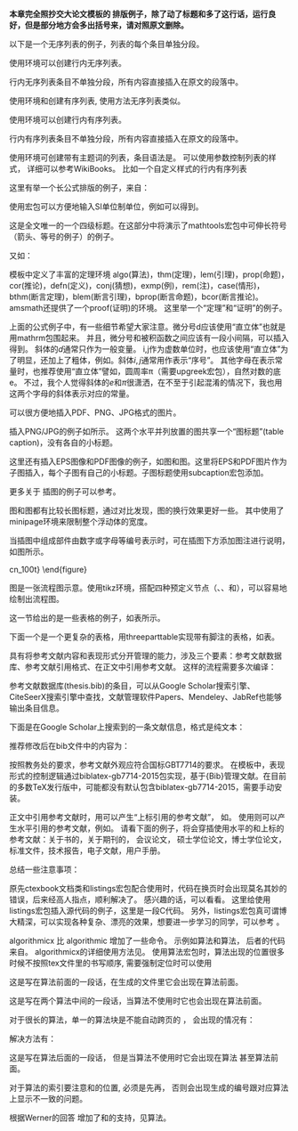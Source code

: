 \chapter{兼容 {\LaTeX} 排版}
\label{chap:latex}

**本章完全照抄交大论文模板的 \LaTeX 排版例子，除了动了标题和多了这行话，运行良好，但是部分地方会多出括号来，请对照原文删除。**

\section{列表环境}
\label{sec:list}

\subsection{无序列表}
\label{sec:unorderlist}

以下是一个无序列表的例子，列表的每个条目单独分段。

\begin{itemize}
  \item 这是一个无序列表。
  \item 这是一个无序列表。
  \item 这是一个无序列表。
\end{itemize}

使用\verb+itemize*+环境可以创建行内无序列表。
\begin{itemize*}
  \item 这是一个无序列表。
  \item 这是一个无序列表。
  \item 这是一个无序列表。
\end{itemize*}
行内无序列表条目不单独分段，所有内容直接插入在原文的段落中。

\subsection{有序列表}
\label{sec:orderlist}

使用环境\verb+enumerate+和\verb+enumerate*+创建有序列表,
使用方法无序列表类似。

\begin{enumerate}
  \item 这是一个有序列表。
  \item 这是一个有序列表。
  \item 这是一个有序列表。
\end{enumerate}

使用\verb+enumerate*+环境可以创建行内有序列表。
\begin{enumerate*}
  \item 这是一个默认有序列表。
  \item 这是一个默认有序列表。
  \item 这是一个默认有序列表。
\end{enumerate*}
行内有序列表条目不单独分段，所有内容直接插入在原文的段落中。

\subsection{描述型列表}

使用环境\verb+description+可创建带有主题词的列表，条目语法是\verb+\item[主题] 内容+。
\begin{description}
    \item[主题一] 详细内容
    \item[主题二] 详细内容
    \item[主题三] 详细内容 \ldots
\end{description}

\subsection{自定义列表样式}

可以使用\verb+label+参数控制列表的样式，
详细可以参考WikiBooks\footnote{\url{https://en.wikibooks.org/wiki/LaTeX/List_Structures\#Customizing_lists}}。
比如一个自定义样式的行内有序列表
\begin{enumerate*}[label=\itshape\alph*)\upshape]
  \item 这是一个自定义样式有序列表。
  \item 这是一个自定义样式有序列表。
  \item 这是一个自定义样式有序列表。
\end{enumerate*}

\section{数学排版}
\label{sec:matheq}

\subsection{公式排版}
\label{sec:eqformat}

这里有举一个长公式排版的例子，来自\href{http://www.tex.ac.uk/tex-archive/info/math/voss/mathmode/Mathmode.pdf}{《Math mode》}：

\begin {multline}
  \frac {1}{2}\Delta (f_{ij}f^{ij})=
  2\left (\sum _{i<j}\chi _{ij}(\sigma _{i}-
    \sigma _{j}) ^{2}+ f^{ij}\nabla _{j}\nabla _{i}(\Delta f)+\right .\\
  \left .+\nabla _{k}f_{ij}\nabla ^{k}f^{ij}+
    f^{ij}f^{k}\left [2\nabla _{i}R_{jk}-
      \nabla _{k}R_{ij}\right ]\vphantom {\sum _{i<j}}\right )
\end{multline}

\subsection{SI单位}

使用\verb+siunitx+宏包可以方便地输入SI单位制单位，例如\verb+\SI{5}{\um}+可以得到\SI{5}{\um}。

\subsubsection{一个四级标题}
\label{sec:depth4}

这是全文唯一的一个四级标题。在这部分中将演示了mathtools宏包中可伸长符号（箭头、等号的例子）的例子。

\begin{displaymath}
    A \xleftarrow[n=0]{} B \xrightarrow[LongLongLongLong]{n>0} C
\end{displaymath}

\begin{eqnarray}
  f(x) & \xleftrightarrow[]{A=B}  & B \\
  & \xleftharpoondown[below]{above} & B \nonumber \\
  & \xLeftrightarrow[below]{above} & B
\end{eqnarray}

又如：

\begin{align}
  \label{eq:none}
  & I(X_3;X_4)-I(X_3;X_4\mid{}X_1)-I(X_3;X_4\mid{}X_2) \nonumber \\
  = & [I(X_3;X_4)-I(X_3;X_4\mid{}X_1)]-I(X_3;X_4\mid{}\tilde{X}_2) \\
  = & I(X_1;X_3;X_4)-I(X_3;X_4\mid{}\tilde{X}_2)
\end{align}

\subsection{定理环境}

模板中定义了丰富的定理环境
algo(算法)，thm(定理)，lem(引理)，prop(命题)，cor(推论)，defn(定义)，conj(猜想)，exmp(例)，rem(注)，case(情形)，
bthm(断言定理)，blem(断言引理)，bprop(断言命题)，bcor(断言推论)。
amsmath还提供了一个proof(证明)的环境。
这里举一个“定理”和“证明”的例子。
\begin{thm}[留数定理]
\label{thm:res}
  假设$U$是复平面上的一个单连通开子集，$a_1,\ldots,a_n$是复平面上有限个点，$f$是定义在$U\backslash \{a_1,\ldots,a_n\}$上的全纯函数，
  如果$\gamma$是一条把$a_1,\ldots,a_n$包围起来的可求长曲线，但不经过任何一个$a_k$，并且其起点与终点重合，那么：

  \begin{equation}
    \label{eq:res}
    \ointop_{\gamma}f(z)\,\mathrm{d}z = 2\uppi\mathbf{i}\sum^n_{k=1}\mathrm{I}(\gamma,a_k)\mathrm{Res}(f,a_k)
  \end{equation}

  如果$\gamma$是若尔当曲线，那么$\mathrm{I}(\gamma, a_k)=1$，因此：

  \begin{equation}
    \label{eq:resthm}
    \ointop_{\gamma}f(z)\,\mathrm{d}z = 2\uppi\mathbf{i}\sum^n_{k=1}\mathrm{Res}(f,a_k)
  \end{equation}

      % \oint_\gamma f(z)\, dz = 2\pi i \sum_{k=1}^n \mathrm{Res}(f, a_k ).

  在这里，$\mathrm{Res}(f, a_k)$表示$f$在点$a_k$的留数，$\mathrm{I}(\gamma,a_k)$表示$\gamma$关于点$a_k$的卷绕数。
  卷绕数是一个整数，它描述了曲线$\gamma$绕过点$a_k$的次数。如果$\gamma$依逆时针方向绕着$a_k$移动，卷绕数就是一个正数，
  如果$\gamma$根本不绕过$a_k$，卷绕数就是零。

  定理\ref{thm:res}的证明。

  \begin{proof}
    首先，由……

    其次，……

    所以……
  \end{proof}
\end{thm}

上面的公式例子中，有一些细节希望大家注意。微分号d应该使用“直立体”也就是用mathrm包围起来。
并且，微分号和被积函数之间应该有一段小间隔，可以插入\verb+\,+得到。
斜体的$d$通常只作为一般变量。
i,j作为虚数单位时，也应该使用“直立体”为了明显，还加上了粗体，例如\verb+\mathbf{i}+。斜体$i,j$通常用作表示“序号”。
其他字母在表示常量时，也推荐使用“直立体”譬如，圆周率$\uppi$（需要upgreek宏包），自然对数的底$\mathrm{e}$。
不过，我个人觉得斜体的$e$和$\pi$很潇洒，在不至于引起混淆的情况下，我也用这两个字母的斜体表示对应的常量。


\section{向文档中插入图像}
\label{sec:insertimage}

\subsection{支持的图片格式}
\label{sec:imageformat}

\XeTeX 可以很方便地插入PDF、PNG、JPG格式的图片。

插入PNG/JPG的例子如\ref{fig:SRR}所示。
这两个水平并列放置的图共享一个“图标题”(table caption)，没有各自的小标题。

\begin{figure}[!htp]
  \centering
  \includegraphics[width=4cm]{example/sjtulogo.png}
  \hspace{1cm}
  \includegraphics[width=4cm]{example/sjtulogo.jpg}
  \bicaption[这里将出现在插图索引中]
    {中文题图}
    {English caption}
  \label{fig:SRR}
\end{figure}

这里还有插入EPS图像和PDF图像的例子，如图\ref{fig:epspdf:a}和图\ref{fig:epspdf:b}。这里将EPS和PDF图片作为子图插入，每个子图有自己的小标题。子图标题使用subcaption宏包添加。

\begin{figure}[!htp]
  \centering
  \subcaptionbox{EPS 图像\label{fig:epspdf:a}}[3cm] %标题的长度，超过则会换行，如下一个小图。
    {\includegraphics[height=2.5cm]{example/sjtulogo.eps}}
  \hspace{4em}
  \subcaptionbox{PDF 图像，注意这个图略矮些。如果标题很长的话，它会自动换行\label{fig:epspdf:b}}
    {\includegraphics[height=2cm]{sjtulogo.pdf}}
  \bicaption{插入eps和pdf的例子（使用 subcaptionbox 方式）}{An EPS and PDF demo with subcaptionbox}
  \label{fig:pdfeps-subcaptionbox}
\end{figure}

\begin{figure}[!htp]
  \centering
  \begin{subfigure}{2.5cm}
    \centering
    \includegraphics[height=2.5cm]{example/sjtulogo.eps}
    \caption{EPS 图像}
  \end{subfigure}
  \hspace{4em}
  \begin{subfigure}{0.4\textwidth}
    \centering
    \includegraphics[height=2cm]{sjtulogo.pdf}
    \caption{PDF 图像，注意这个图略矮些。subfigure中同一行的子图在顶端对齐。}
  \end{subfigure}
  \bicaption{插入eps和pdf的例子（使用 subfigure 方式）}{An EPS and PDF demo with subfigure}
  \label{fig:pdfeps-subfigure}
\end{figure}

更多关于 \LaTeX 插图的例子可以参考\href{http://www.cs.duke.edu/junhu/Graphics3.pdf}{《\LaTeX 插图指南》}。

\subsection{长标题的换行}
\label{sec:longcaption}

图\ref{fig:longcaptionbad}和图\ref{fig:longcaptiongood}都有比较长图标题，通过对比发现，图\ref{fig:longcaptiongood}的换行效果更好一些。
其中使用了minipage环境来限制整个浮动体的宽度。

\begin{figure}[!htp]
  \centering
  \includegraphics[width=4cm]{sjtubadge.pdf}
  \bicaption[这里将出现在插图索引]
    {上海交通大学是我国历史最悠久的高等学府之一，是教育部直属、教育部与上海市共建的全国重点大学.}
    {Where there is a will, there is a way.}
 \label{fig:longcaptionbad}
\end{figure}

\begin{figure}[!htbp]
  \centering
  \begin{minipage}[b]{0.6\textwidth}
    \centering
    \includegraphics[width=4cm]{sjtubadge.pdf}
    \bicaption[出现在插图索引中]
      {上海交通大学是我国历史最悠久的高等学府之一，是教育部直属、教育部与上海市共建的全国重点大学.}
      {Where there is a will, there is a way.}
    \label{fig:longcaptiongood}
  \end{minipage}
\end{figure}

\subsection{添加图注}

当插图中组成部件由数字或字母等编号表示时，可在插图下方添加图注进行说明，如图\ref{fig:cn_100t}所示。

\begin{figure}[!htp]
  \centering
  \includegraphics[width=0.3\textwidth]{example/cn_100t.png}\
  \begin{center}
    \small\kaishu 1.立柱 2.提升释放机构 3.标准冲击加速度计 \\ 4.导轨 5.重锤 6.被校力传感器 7.底座
  \end{center}
  \vspace{-1em}
  \bicaption[出现在插图索引中]
    {示例图片来源于\parencite{he1999}}
    {Stay hungry, stay foolish.}
 \label{fig:cn_100t}
\end{figure}

\subsection{绘制流程图}

图\ref{fig:flow_chart}是一张流程图示意。使用tikz环境，搭配四种预定义节点（\verb+startstop+、\verb+process+、\verb+decision+和\verb+io+），可以容易地绘制出流程图。
\begin{figure}[!htp]
    \centering
    \resizebox{6cm}{!}{\input{images/example/flow_chart.tex}}
    \bicaption{绘制流程图效果}{Flow chart}
    \label{fig:flow_chart}
\end{figure}

\clearpage

\section{表格}
\label{sec:tab}

这一节给出的是一些表格的例子，如表\ref{tab:firstone}所示。

\begin{table}[!hpb]
  \centering
  \bicaption[指向一个表格的表目录索引]
    {一个颇为标准的三线表格\footnotemark[1]}
    {A Table}
  \label{tab:firstone}
  \begin{tabular}{@{}llr@{}} \toprule
    \multicolumn{2}{c}{Item} \\ \cmidrule(r){1-2}
    Animal & Description & Price (\$)\\ \midrule
    Gnat & per gram & 13.65 \\
    & each & 0.01 \\
    Gnu & stuffed & 92.50 \\
    Emu & stuffed & 33.33 \\
    Armadillo & frozen & 8.99 \\ \bottomrule
  \end{tabular}
\end{table}
\footnotetext[1]{这个例子来自\href{http://www.ctan.org/tex-archive/macros/latex/contrib/booktabs/booktabs.pdf}{《Publication quality tables in LATEX》}(booktabs宏包的文档)。这也是一个在表格中使用脚注的例子，请留意与threeparttable实现的效果有何不同。}

下面一个是一个更复杂的表格，用threeparttable实现带有脚注的表格，如表\ref{tab:footnote}。

\begin{table}[!htpb]
  \bicaption[出现在表目录的标题]
    {一个带有脚注的表格的例子}
    {A Table with footnotes}
  \label{tab:footnote}
  \centering
  \begin{threeparttable}[b]
     \begin{tabular}{ccd{4}cccc}
      \toprule
      \multirow{2}{6mm}{total}&\multicolumn{2}{c}{20\tnote{1}} & \multicolumn{2}{c}{40} &  \multicolumn{2}{c}{60}\\
      \cmidrule(lr){2-3}\cmidrule(lr){4-5}\cmidrule(lr){6-7}
      &www & \multicolumn{1}{c}{k} & www & k & www & k \\ % 使用说明符 d 的列会自动进入数学模式，使用 \multicolumn 对文字表头做特殊处理
      \midrule
      &$\underset{(2.12)}{4.22}$ & 120.0140\tnote{2} & 333.15 & 0.0411 & 444.99 & 0.1387 \\
      &168.6123 & 10.86 & 255.37 & 0.0353 & 376.14 & 0.1058 \\
      &6.761    & 0.007 & 235.37 & 0.0267 & 348.66 & 0.1010 \\
      \bottomrule
    \end{tabular}
    \begin{tablenotes}
    \item [1] the first note.% or \item [a]
    \item [2] the second note.% or \item [b]
    \end{tablenotes}
  \end{threeparttable}
\end{table}

\section{参考文献管理}

 \LaTeX 具有将参考文献内容和表现形式分开管理的能力，涉及三个要素：参考文献数据库、参考文献引用格式、在正文中引用参考文献。
这样的流程需要多次编译：

\begin{enumerate}[noitemsep,topsep=0pt,parsep=0pt,partopsep=0pt]
	\item 用户将论文中需要引用的参考文献条目，录入纯文本数据库文件(bib文件)。
	\item 调用xelatex对论文模板做第一次编译，扫描文中引用的参考文献，生成参考文献入口文件(aux)文件。
	\item 调用bibtex，以参考文献格式和入口文件为输入，生成格式化以后的参考文献条目文件(bib)。
	\item 再次调用xelatex编译模板，将格式化以后的参考文献条目插入正文。
\end{enumerate}

参考文献数据库(thesis.bib)的条目，可以从Google Scholar搜索引擎\footnote{\url{https://scholar.google.com}}、CiteSeerX搜索引擎\footnote{\url{http://citeseerx.ist.psu.edu}}中查找，文献管理软件Papers\footnote{\url{http://papersapp.com}}、Mendeley\footnote{\url{http://www.mendeley.com}}、JabRef\footnote{\url{http://jabref.sourceforge.net}}也能够输出条目信息。

下面是在Google Scholar上搜索到的一条文献信息，格式是纯文本：

\begin{lstlisting}[caption={从Google Scholar找到的参考文献条目}, label=googlescholar, escapeinside="", numbers=none]
    @phdthesis{"白2008信用风险传染模型和信用衍生品的定价",
      title={"信用风险传染模型和信用衍生品的定价"},
      author={"白云芬"},
      year={2008},
      school={"上海交通大学"}
    }
\end{lstlisting}

推荐修改后在bib文件中的内容为：

\begin{lstlisting}[caption={修改后的参考文献条目}, label=itemok, escapeinside="", numbers=none]
  @phdthesis{bai2008,
    title={"信用风险传染模型和信用衍生品的定价"},
    author={"白云芬"},
    date={2008},
    address={"上海"},
    school={"上海交通大学"}
  }
\end{lstlisting}

按照教务处的要求，参考文献外观应符合国标GBT7714的要求\footnote{\url{http://www.cces.net.cn/guild/sites/tmxb/Files/19798_2.pdf}}。
在模板中，表现形式的控制逻辑通过biblatex-gb7714-2015包实现\footnote{\url{https://www.ctan.org/pkg/biblatex-gb7714-2015}}，基于{Bib\LaTeX}管理文献。在目前的多数TeX发行版中，可能都没有默认包含biblatex-gb7714-2015，需要手动安装。

正文中引用参考文献时，用\verb+\cite{key1,key2,key3...}+可以产生“上标引用的参考文献”，
如\cite{Meta_CN,chen2007act,DPMG}。
使用\verb+\parencite{key1,key2,key3...}+则可以产生水平引用的参考文献，例如\parencite{JohnD,zhubajie,IEEE-1363}。
请看下面的例子，将会穿插使用水平的和上标的参考文献：关于书的\parencite{Meta_CN,JohnD,IEEE-1363}，关于期刊的\cite{chen2007act,chen2007ewi}，
会议论文\parencite{DPMG,kocher99,cnproceed}，
硕士学位论文\parencite{zhubajie,metamori2004}，博士学位论文\cite{shaheshang,FistSystem01,bai2008}，标准文件\parencite{IEEE-1363}，技术报告\cite{NPB2}，电子文献\parencite{xiaoyu2001, CHRISTINE1998}，用户手册\parencite{RManual}。

总结一些注意事项：
\begin{itemize}
\item 参考文献只有在正文中被引用了，才会在最后的参考文献列表中出现；
\item 参考文献“数据库文件”bib是纯文本文件，请使用UTF-8编码，不要使用GBK编码；
\item 参考文献条目中默认通过date域输入时间。兼容使用year域时会产生编译warning，可忽略。
\end{itemize}

\section{用listings插入源代码}

原先ctexbook文档类和listings宏包配合使用时，代码在换页时会出现莫名其妙的错误，后来经高人指点，顺利解决了。
感兴趣的话，可以看看\href{http://bbs.ctex.org/viewthread.php?tid=53451}{这里}。
这里给使用listings宏包插入源代码的例子，这里是一段C代码。
另外，listings宏包真可谓博大精深，可以实现各种复杂、漂亮的效果，想要进一步学习的同学，可以参考
\href{http://mirror.ctan.org/macros/latex/contrib/listings/listings.pdf}{listings宏包手册}。

\begin{lstlisting}[language={C}, caption={一段C源代码}]
#include <stdio.h>
#include <unistd.h>
#include <sys/types.h>
#include <sys/wait.h>

int main() {
  pid_t pid;

  switch ((pid = fork())) {
  case -1:
    printf("fork failed\n");
    break;
  case 0:
    /* child calls exec */
    execl("/bin/ls", "ls", "-l", (char*)0);
    printf("execl failed\n");
    break;
  default:
    /* parent uses wait to suspend execution until child finishes */
    wait((int*)0);
    printf("is completed\n");
    break;
  }

  return 0;
}
\end{lstlisting}

\section{用algorithm和algorithmicx宏包插入算法描述}

algorithmicx 比 algorithmic 增加了一些命令。
示例如算法\ref{algo:sum_100}和算法\ref{algo:merge_sort}，
后者的代码来自\href{http://hustsxh.is-programmer.com/posts/38801.html}{xhSong的博客}。
algorithmicx的详细使用方法见\href{http://mirror.hust.edu.cn/CTAN/macros/latex/contrib/algorithmicx/algorithmicx.pdf}{官方README}。
使用算法宏包时，算法出现的位置很多时候不按照tex文件里的书写顺序,
需要强制定位时可以使用\verb+\begin{algorithm}[H]+
\footnote{http://tex.stackexchange.com/questions/165021/fixing-the-location-of-the-appearance-in-algorithmicx-environment}

这是写在算法\ref{algo:sum_100}前面的一段话，在生成的文件里它会出现在算法\ref{algo:sum_100}前面。

\begin{algorithm}
% \begin{algorithm}[H] % 强制定位
\caption{求100以内的整数和}
\label{algo:sum_100}
\begin{algorithmic}[1] %每行显示行号
\Ensure 100以内的整数和 % 输出
\State $sum \gets 0$
\For{$i = 0 \to 100$}
    \State $sum \gets sum + i$
  \EndFor
\end{algorithmic}
\end{algorithm}

这是写在两个算法中间的一段话，当算法\ref{algo:sum_100}不使用\verb+\begin{algorithm}[H]+时它也会出现在算法\ref{algo:sum_100}前面。

对于很长的算法，单一的算法块\verb+\begin{algorithm}...\end{algorithm}+是不能自动跨页的
\footnote{http://tex.stackexchange.com/questions/70733/latex-algorithm-not-display-under-correct-section}，
会出现的情况有：

\begin{itemize}
  \item 该页放不下当前的算法，留下大片空白，算法在下一页显示
  \item 单一页面放不下当前的算法，显示时超过页码的位置直到超出整个页面范围
\end{itemize}

解决方法有：

\begin{itemize}
  \item (推荐)使用\verb+algstore{algname}+和\verb+algrestore{algname}+来讲算法分为两个部分\footnote{http://tex.stackexchange.com/questions/29816/algorithm-over-2-pages}，如算法\ref{algo:merge_sort}。
  \item 人工拆分算法为多个小的部分。
\end{itemize}

\begin{algorithm}
% \begin{algorithm}[H] % 强制定位
\caption{用归并排序求逆序数}
\label{algo:merge_sort}
\begin{algorithmic}[1] %每行显示行号
\Require $Array$数组，$n$数组大小 % 输入
\Ensure 逆序数 % 输出
\Function {MergerSort}{$Array, left, right$}
  \State $result \gets 0$
  \If {$left < right$}
    \State $middle \gets (left + right) / 2$
    \State $result \gets result +$ \Call{MergerSort}{$Array, left, middle$}
    \State $result \gets result +$ \Call{MergerSort}{$Array, middle, right$}
    \State $result \gets result +$ \Call{Merger}{$Array,left,middle,right$}
  \EndIf
  \State \Return{$result$}
\EndFunction
\State %空一行
\Function{Merger}{$Array, left, middle, right$}
  \State $i\gets left$
  \State $j\gets middle$
  \State $k\gets 0$
  \State $result \gets 0$
  \While{$i<middle$ \textbf{and} $j<right$}
    \If{$Array[i]<Array[j]$}
      \State $B[k++]\gets Array[i++]$
    \Else
      \State $B[k++] \gets Array[j++]$
      \State $result \gets result + (middle - i)$
    \EndIf
  \EndWhile
  \algstore{MergeSort}
\end{algorithmic}
\end{algorithm}

\begin{algorithm}
\begin{algorithmic}[1]
  \algrestore{MergeSort}
  \While{$i<middle$}
    \State $B[k++] \gets Array[i++]$
  \EndWhile
  \While{$j<right$}
    \State $B[k++] \gets Array[j++]$
  \EndWhile
  \For{$i = 0 \to k-1$}
    \State $Array[left + i] \gets B[i]$
  \EndFor
  \State \Return{$result$}
\EndFunction
\end{algorithmic}
\end{algorithm}

这是写在算法\ref{algo:merge_sort}后面的一段话，
但是当算法\ref{algo:merge_sort}不使用\verb+\begin{algorithm}[H]+时它会出现在算法\ref{algo:merge_sort}
甚至算法\ref{algo:sum_100}前面。

对于算法的索引要注意\verb+\caption+和\verb+\label+的位置,
必须是先\verb+\caption+再\verb+\label+\footnote{http://tex.stackexchange.com/questions/65993/algorithm-numbering}，
否则会出现\verb+\ref{algo:sum_100}+生成的编号跟对应算法上显示不一致的问题。

根据Werner的回答\footnote{http://tex.stackexchange.com/questions/53357/switch-cases-in-algorithmic}
增加了\verb+Switch+和\verb+Case+的支持，见算法\ref{algo:switch_example}。

\begin{algorithm}
\caption{Switch示例}
\label{algo:switch_example}
\begin{algorithmic}[1]
  \Switch{$s$}
    \Case{$a$}
      \Assert{0}
    \EndCase
    \Case{$b$}
      \Assert{1}
    \EndCase
    \Default
      \Assert{2}
    \EndDefault
  \EndSwitch
\end{algorithmic}
\end{algorithm}
